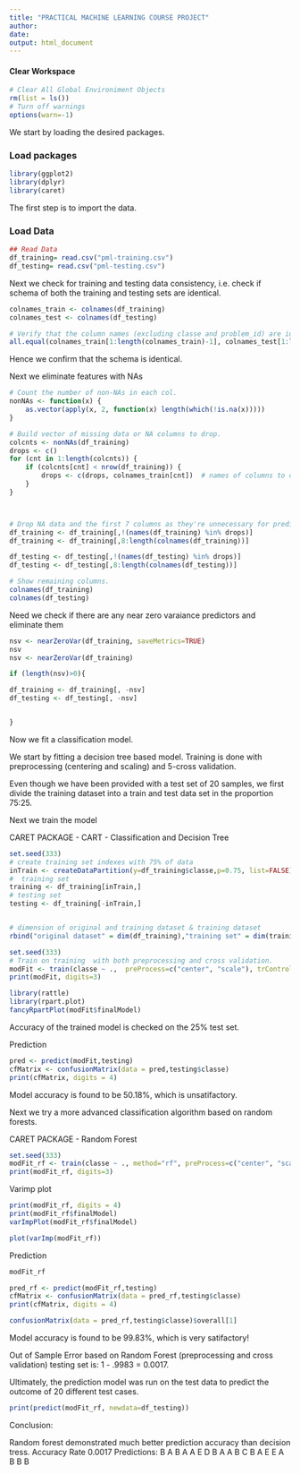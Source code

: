 ---
title: "PRACTICAL MACHINE LEARNING COURSE PROJECT"
author: 
date: 
output: html_document
---

#### Clear Workspace
```{r}
# Clear All Global Environiment Objects
rm(list = ls())
# Turn off warnings
options(warn=-1)
```


We start by loading the desired packages.

### Load packages
```{r, message=FALSE}
library(ggplot2)
library(dplyr)
library(caret)
```

The first step is to import the data.

### Load Data
```{r}
## Read Data
df_training= read.csv("pml-training.csv")
df_testing= read.csv("pml-testing.csv")
```

Next we check for training and testing data consistency, i.e. check if schema of both the training and testing sets are identical. 

```{r}
colnames_train <- colnames(df_training)
colnames_test <- colnames(df_testing)

# Verify that the column names (excluding classe and problem_id) are identical in the training and test set.
all.equal(colnames_train[1:length(colnames_train)-1], colnames_test[1:length(colnames_train)-1])
```

Hence we confirm that the schema is identical.

Next we eliminate features with NAs
```{r}
# Count the number of non-NAs in each col.
nonNAs <- function(x) {
    as.vector(apply(x, 2, function(x) length(which(!is.na(x)))))
}

# Build vector of missing data or NA columns to drop.
colcnts <- nonNAs(df_training)
drops <- c()
for (cnt in 1:length(colcnts)) {
    if (colcnts[cnt] < nrow(df_training)) {
        drops <- c(drops, colnames_train[cnt])  # names of columns to drop
    }
}



# Drop NA data and the first 7 columns as they're unnecessary for predicting.
df_training <- df_training[,!(names(df_training) %in% drops)]
df_training <- df_training[,8:length(colnames(df_training))]

df_testing <- df_testing[,!(names(df_testing) %in% drops)]
df_testing <- df_testing[,8:length(colnames(df_testing))]

# Show remaining columns.
colnames(df_training)
colnames(df_testing)

```

Need we check if there are any near zero varaiance predictors and eliminate them

```{r}

nsv <- nearZeroVar(df_training, saveMetrics=TRUE)
nsv
nsv <- nearZeroVar(df_training)

if (length(nsv)>0){

df_training <- df_training[, -nsv]
df_testing <- df_testing[, -nsv]


}

```


Now we fit a classification model.

We start by fitting a decision tree based model. Training is done with preprocessing (centering and scaling) and 5-cross validation.

Even though we have been provided with a test set of 20 samples, we first divide the training dataset into a train and test data set in the proportion 75:25.

Next we train the model

CARET PACKAGE - CART - Classification and Decision Tree
```{r}
set.seed(333)
# create training set indexes with 75% of data
inTrain <- createDataPartition(y=df_training$classe,p=0.75, list=FALSE)
#  training set
training <- df_training[inTrain,]
# testing set
testing <- df_training[-inTrain,]


# dimension of original and training dataset & training dataset
rbind("original dataset" = dim(df_training),"training set" = dim(training),"testing set" = dim(testing))

set.seed(333)
# Train on training  with both preprocessing and cross validation.
modFit <- train(classe ~ .,  preProcess=c("center", "scale"), trControl=trainControl(method = "cv", number = 5), data = training, method="rpart")
print(modFit, digits=3)

library(rattle)
library(rpart.plot)
fancyRpartPlot(modFit$finalModel)
```

Accuracy of the trained model is checked on the 25% test set.

Prediction
```{r}
pred <- predict(modFit,testing)
cfMatrix <- confusionMatrix(data = pred,testing$classe)
print(cfMatrix, digits = 4)

```

Model accuracy is found to be  50.18%, which is unsatifactory.

Next we try a more advanced classification algorithm based on random forests.

CARET PACKAGE - Random Forest
```{r}
set.seed(333)
modFit_rf <- train(classe ~ ., method="rf", preProcess=c("center", "scale"), trControl=trainControl(method = "cv", number = 5), data=training)
print(modFit_rf, digits=3)

```

Varimp plot
```{r}
print(modFit_rf, digits = 4)
print(modFit_rf$finalModel)
varImpPlot(modFit_rf$finalModel)

plot(varImp(modFit_rf))
```

Prediction
```{r}
modFit_rf

pred_rf <- predict(modFit_rf,testing)
cfMatrix <- confusionMatrix(data = pred_rf,testing$classe)
print(cfMatrix, digits = 4)

confusionMatrix(data = pred_rf,testing$classe)$overall[1]

```

Model accuracy is found to be  99.83%, which is very satifactory!

Out of Sample Error based on Random Forest (preprocessing and cross validation) testing set is: 1 - .9983 = 0.0017.


Ultimately, the prediction model was run on the test data to predict the outcome of 20 different test cases.

```{r}
print(predict(modFit_rf, newdata=df_testing))

```

Conclusion:

Random forest demonstrated much better prediction accuracy than decision tress.
Accuracy Rate 0.0017 Predictions: B A B A A E D B A A B C B A E E A B B B
